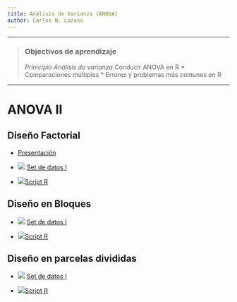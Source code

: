 ```yaml
---
title: Análisis de Varianza (ANOVA)
author: Carlos N. Lozano
---
```



------------

> ### Objectivos de aprendizaje
>
> *Prinicipio Análisis de varianza
> * Conducir ANOVA en R
> * Comparaciones múltiples
> * Errores y problemas más comunes en R 

------------


# ANOVA II 

## Diseño Factorial 
 + <i class="far fa-file-powerpoint"></i> [Presentación](Factorial/index.html)
 
 + <img src="https://png.icons8.com/cotton/50/000000/copy.png"> [Set de datos I](https://drive.google.com/file/d/19T4DIFjDsW79MzR0JOeIIzim3pWUVnU4/view?usp=sharing)
 

 +  <img src="https://png.icons8.com/ultraviolet/50/000000/xbox-r.png">[Script R](https://drive.google.com/file/d/1yQKK0jxVNVvEmG8Iu5gvLtWsGa4_gFs8/view?usp=sharing)
 
## Diseño en Bloques 

+ <img src="https://png.icons8.com/cotton/50/000000/copy.png"> [Set de datos I](https://drive.google.com/file/d/19T4DIFjDsW79MzR0JOeIIzim3pWUVnU4/view?usp=sharing)
 

 +  <img src="https://png.icons8.com/ultraviolet/50/000000/xbox-r.png">[Script R](https://drive.google.com/file/d/1aUMf83y_FAkkPL5pXhOcNfCalnSvwQNB/view?usp=sharing)
 
## Diseño en parcelas divididas 
 
 + <img src="https://png.icons8.com/cotton/50/000000/copy.png"> [Set de datos I](https://drive.google.com/file/d/1S54b4jOL3ZXEmO3-UhBIJkRoiX-w2a2f/view?usp=sharing)
 

 +  <img src="https://png.icons8.com/ultraviolet/50/000000/xbox-r.png">[Script R](https://drive.google.com/file/d/1MsBQx8Z26kGvZ9suW_LWtFo2bqzZfJtS/view?usp=sharing)
 

